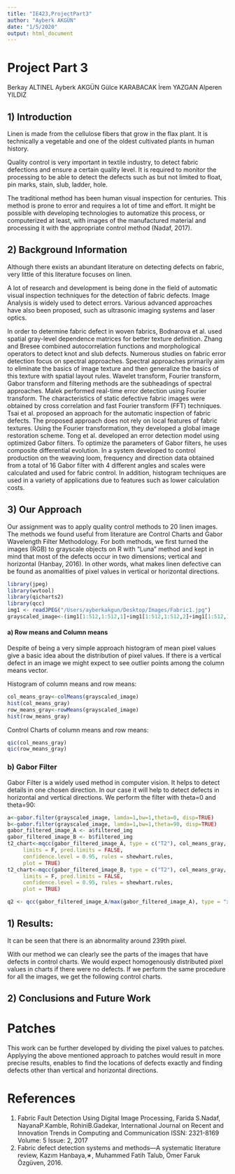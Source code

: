 ```yaml
---
title: "IE423,ProjectPart3"
author: "Ayberk AKGÜN"
date: "1/5/2020"
output: html_document
---
```


# Project Part 3

Berkay ALTINEL
Ayberk AKGÜN
Gülce KARABACAK
İrem YAZGAN
Alperen YILDIZ

## 1)	Introduction

Linen is made from the cellulose fibers that grow in the flax plant. It is technically a vegetable and one of the oldest cultivated plants in human history. 

Quality control is very important in textile industry, to detect fabric defections and ensure a certain quality level. It is required to monitor the processing to be able to detect the defects such as but not limited to float, pin marks, stain, slub, ladder, hole. 

The traditional method has been human visual inspection for centuries. This method is prone to error and requires a lot of time and effort. It might be possible with developing technologies to automatize this process, or computerized at least, with images of the manufactured material and processing it with the appropriate control method (Nadaf, 2017).


## 2)	Background Information

Although there exists an abundant literature on detecting defects on fabric, very little of this literature focuses on linen. 

A lot of research and development is being done in the field of automatic visual inspection techniques for the detection of fabric defects. Image Analysis is widely used to detect errors. Various advanced approaches have also been proposed, such as ultrasonic imaging systems and laser optics.

In order to determine fabric defect in woven fabrics, Bodnarova et al. used spatial gray-level dependence matrices for better texture definition. Zhang and Bresee combined autocorrelation functions and morphological operators to detect knot and slub defects. Numerous studies on fabric error detection focus on spectral approaches. Spectral approaches primarily aim to eliminate the basics of image texture and then generalize the basics of this texture with spatial layout rules. Wavelet transform, Fourier transform, Gabor transform and filtering methods are the subheadings of spectral approaches. Malek performed real-time error detection using Fourier transform. The characteristics of static defective fabric images were obtained by cross correlation and fast Fourier transform (FFT) techniques. Tsai et al. proposed an approach for the automatic inspection of fabric defects. The proposed approach does not rely on local features of fabric textures. Using the Fourier transformation, they developed a global image restoration scheme. Tong et al. developed an error detection model using optimized Gabor filters. To optimize the parameters of Gabor filters, he uses composite differential evolution. In a system developed to control production on the weaving loom, frequency and direction data obtained from a total of 16 Gabor filter with 4 different angles and scales were calculated and used for fabric control. In addition, histogram techniques are used in a variety of applications due to features such as lower calculation costs.


## 3)	Our Approach

Our assignment was to apply quality control methods to 20 linen images. The methods we found useful from literature are Control Charts and Gabor Wavelength Filter Methodology. For both methods, we first turned the images (RGB) to grayscale objects on R with “Luna” method and kept in mind that most of the defects occur in two dimensions; vertical and horizontal (Hanbay, 2016). In other words, what makes linen defective can be found as anomalities of pixel values in vertical or horizontal directions.

```r
library(jpeg)
library(wvtool)
library(qicharts2)
library(qcc)
img1 <- readJPEG("/Users/ayberkakgun/Desktop/Images/Fabric1.jpg")
grayscaled_image<-(img1[1:512,1:512,1]+img1[1:512,1:512,2]+img1[1:512,1:512,3])/3
```

#### a)	Row means and Column means 

Despite of being a very simple approach histogram of mean pixel values give a basic idea about the distribution of pixel values. If there is a vertical defect in an image we might expect to see outlier points among the column means vector.

Histogram of column means and row means:

```r
col_means_gray<-colMeans(grayscaled_image)
hist(col_means_gray)
row_means_gray<-rowMeans(grayscaled_image)
hist(row_means_gray)
```

Control Charts of column means and row means:

```r
qic(col_means_gray)
qic(row_means_gray)
```

### b)	Gabor Filter

Gabor Filter is a widely used method in computer vision. It helps to detect details in one chosen direction. In our case it will help to detect defects in horizontal and vertical directions. We perform the filter with theta=0 and theta=90:

```r
a<-gabor.filter(grayscaled_image, lamda=1,bw=1,theta=0, disp=TRUE)
b<-gabor.filter(grayscaled_image, lamda=1,bw=1,theta=90, disp=TRUE)
gabor_filtered_image_A <- a$filtered_img
gabor_filtered_image_B <- b$filtered_img
t2_chart<-mqcc(gabor_filtered_image_A, type = c("T2"), col_means_gray,
     limits = F, pred.limits = FALSE,
     confidence.level = 0.95, rules = shewhart.rules,
     plot = TRUE)
t2_chart<-mqcc(gabor_filtered_image_B, type = c("T2"), col_means_gray,
     limits = F, pred.limits = FALSE,
     confidence.level = 0.95, rules = shewhart.rules,
     plot = TRUE)
```


```r
q2 <- qcc(gabor_filtered_image_A/max(gabor_filtered_image_A), type = "xbar", confidence.level = 0.9)
```

## 1)	Results: 

It can be seen that there is an abnormality around 239th pixel.

With our method we can clearly see the parts of the images that have defects in control charts. We would expect homogenously distributed pixel values in charts if there were no defects. If we perform the same procedure for all the images, we get the following control charts.


## 2)	Conclusions and Future Work

#  Patches

This work can be further developed by dividing the pixel values to patches. Applyying the above mentioned approach to patches would result in more precise results, enables to find the locations of defects exactly and finding defects other than vertical and horizontal directions.


# References 

1) Fabric Fault Detection Using Digital Image Processing, Farida S.Nadaf, NayanaP.Kamble, RohiniB.Gadekar, International Journal on Recent and Innovation Trends in Computing and Communication ISSN: 2321-8169 Volume: 5 Issue: 2, 2017
2) Fabric defect detection systems and methods—A systematic literature review, Kazım Hanbaya,∗, Muhammed Fatih Talub, Ömer Faruk Özgüven, 2016.
